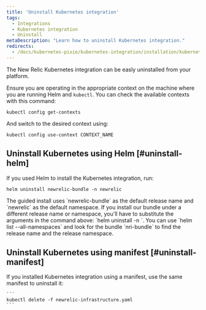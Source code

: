 ```yaml
---
title: 'Uninstall Kubernetes integration'
tags:
  - Integrations
  - Kubernetes integration
  - Uninstall
metaDescription: "Learn how to uninstall Kubernetes integration."
redirects:
  - /docs/kubernetes-pixie/kubernetes-integration/installation/kubernetes-integration-install-configure#uninstall
---
```


The New Relic Kubernetes integration can be easly uninstalled from your platform. 

Ensure you are operating in the appropriate context on the machine where you are running Helm and `kubectl`. You can check the available contexts with this command:

```
kubectl config get-contexts
```

And switch to the desired context using:

```
kubectl config use-context CONTEXT_NAME
```

## Uninstall Kubernetes using Helm [#uninstall-helm]
If you used Helm to install the Kubernetes integration, run:

  ```
  helm uninstall newrelic-bundle -n newrelic
  ```

  <Callout variant="important">
    The guided install uses `newrelic-bundle` as the default release name and `newrelic` as the default namespace. If you install our bundle under a different release name or namespace, you'll have to substitute the arguments in the command above: `helm uninstall <RELEASE-NAME>  -n <RELEASE-NAMESPACE>`. You can use `helm list --all-namespaces` and look for the bundle `nri-bundle` to find the release name and the release namespace. 
  </Callout>


## Uninstall Kubernetes using manifest [#uninstall-manifest]
If you installed Kubernetes integration using a manifest, use the same manifest to uninstall it:

    ```
    kubectl delete -f newrelic-infrastructure.yaml
    ```



